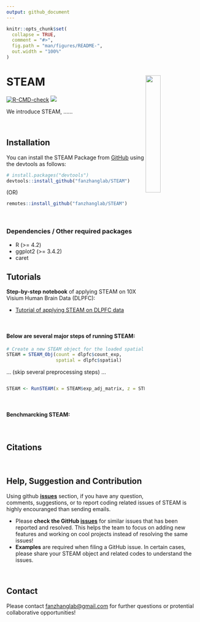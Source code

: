 ```yaml
---
output: github_document
---
```


<!-- README.md is generated from README.Rmd. Please edit that file -->

```r
knitr::opts_chunk$set(
  collapse = TRUE,
  comment = "#>",
  fig.path = "man/figures/README-",
  out.width = "100%"
)
```

# STEAM <img width="28%" align = "right" src="https://github.com/fanzhanglab/STEAM/blob/alpha/media/STEAMlogo.png">

[![R-CMD-check](https://github.com/fanzhanglab/STEAM/actions/workflows/check-standard.yaml/badge.svg)](https://github.com/fanzhanglab/STEAM/actions/workflows/check-standard.yaml)
![](https://komarev.com/ghpvc/?username=fanzhanglab&style=flat-square&color=green)

<!-- badges: start -->
<!-- badges: end -->
<p align = "justify">

We introduce STEAM, ......
</p>


<!-- <img width="100%" align = "center" src="https://github.com/fanzhanglab/STEAM/blob/main/man/figures/Figure1.png"> -->

</br>

## Installation

You can install the STEAM Package from
[GitHub](https://github.com/fanzhanglab/STEAM/) using the devtools as
follows:

``` r
# install.packages("devtools")
devtools::install_github("fanzhanglab/STEAM")
```
(OR)

``` r
remotes::install_github("fanzhanglab/STEAM")
```
<br/>

### Dependencies / Other required packages

- R (\>= 4.2)
- ggplot2 (\>= 3.4.2)
- caret
<br/>

## Tutorials

**Step-by-step notebook** of applying STEAM on 10X Visium Human Brain Data (DLPFC):

- <a href="https://htmlpreview.github.io/?https://github.com/fanzhanglab/STEAM/blob/main/vignettes/Tutorial_STEAM_DLPFC.html"> Tutorial of applying STEAM on DLPFC data </a>


<br/>

#### Below are several major steps of running STEAM:

``` r
# Create a new STEAM object for the loaded spatial transcriptomic data
STEAM = STEAM_Obj(count = dlpfc$count_exp,
                  spatial = dlpfc$spatial)
```
... (skip several preprocessing steps) ...

``` r

STEAM <- RunSTEAM(x = STEAM$exp_adj_matrix, z = STEAM$adj_matrix, obj = STEAM, nperms=50, niter=3)
```


<br/>


#### Benchmarcking STEAM:

<!-- <img width="85%" align = "center" src="https://github.com/fanzhanglab/STEAM/blob/main/man/media/ARI_DLPFC.png"> -->


<br/>

## Citations

<!-- Guo, N., Vargas, J., Fritz, D., Krishna, R., Zhang, F. Uncover spatially informed shared variations underlying single-cell spatial transcriptomics with STEAM, [*bioRxiv*](link), 2023 -->

<br/>

## Help, Suggestion and Contribution

Using github [**issues**](https://github.com/fanzhanglab/STEAM/issues)
section, if you have any question, comments, suggestions, or to report
coding related issues of STEAM is highly encouranged than sending
emails.

- Please **check the GitHub
  [issues](https://github.com/fanzhanglab/STEAM/issues)** for similar
  issues that has been reported and resolved. This helps the team to
  focus on adding new features and working on cool projects instead of
  resolving the same issues!
- **Examples** are required when filing a GitHub issue. In certain
  cases, please share your STEAM object and related codes to understand
  the issues.
  
<br/>

## Contact 

Please contact [fanzhanglab@gmail.com](fanzhanglab@gmail.com) for further questions or protential collaborative opportunities!
